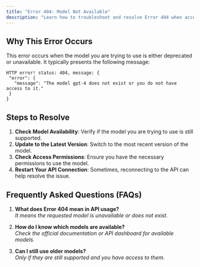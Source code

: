 ```yaml
---
title: "Error 404: Model Not Available"
description: "Learn how to troubleshoot and resolve Error 404 when accessing AI models"
---
```



## Why This Error Occurs

This error occurs when the model you are trying to use is either deprecated or unavailable. It typically presents the following message:

```
HTTP error! status: 404, message: {
 "error": {
   "message": "The model gpt-4 does not exist or you do not have access to it."
 }
}
```

## Steps to Resolve

1. **Check Model Availability**: Verify if the model you are trying to use is still supported.
2. **Update to the Latest Version**: Switch to the most recent version of the model.
3. **Check Access Permissions**: Ensure you have the necessary permissions to use the model.
4. **Restart Your API Connection**: Sometimes, reconnecting to the API can help resolve the issue.

## Frequently Asked Questions (FAQs)

1. **What does Error 404 mean in API usage?**  
   *It means the requested model is unavailable or does not exist.*

2. **How do I know which models are available?**  
   *Check the official documentation or API dashboard for available models.*

3. **Can I still use older models?**  
   *Only if they are still supported and you have access to them.*
